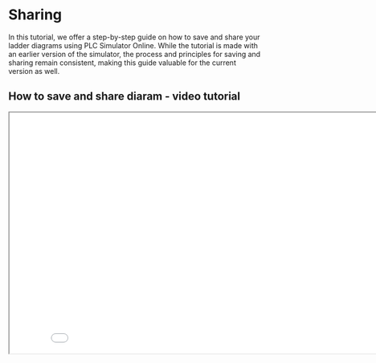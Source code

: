 # Sharing

In this tutorial, we offer a step-by-step guide on how to save and share your ladder diagrams using PLC Simulator Online. While the tutorial is made with an earlier version of the simulator, the process and principles for saving and sharing remain consistent, making this guide valuable for the current version as well.

## How to save and share diaram - video tutorial

<iframe
  width="853"
  height="480"
  src={`https://www.youtube.com/embed/NwzdjFI9j9Q`}
  allow="accelerometer; clipboard-write; encrypted-media; gyroscope; picture-in-picture"
  allowFullScreen
  title="Embedded youtube"
/>

Learn how to save your work effectively and share your ladder logic diagrams with others, fostering a
collaborative and enriching learning experience. We are in the process of updating our tutorial resources
to incorporate all the latest features, so keep an eye out for future content!
